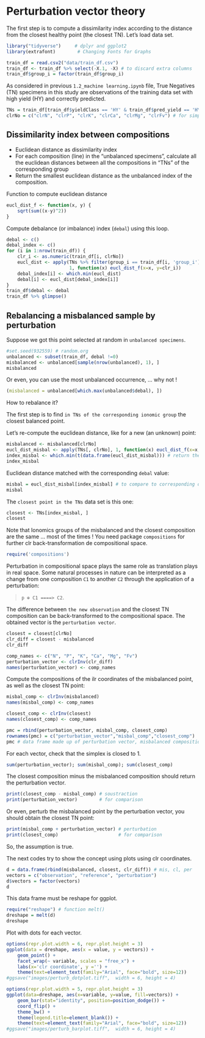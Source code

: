 # Perturbation vector theory {#Chapitre-Perturbation-vector}

The first step is to compute a dissimilarity index according to the distance from the closest healthy point (the closest TN). Let's load data set.

```r
library("tidyverse")     # dplyr and ggplot2
library(extrafont)        # Changing Fonts for Graphs

train_df = read.csv2("data/train_df.csv")
train_df <- train_df %>% select(-X.1, -X) # to discard extra columns
train_df$group_i = factor(train_df$group_i)
```

As considered in previous `1.2_machine learning.ipynb` file, True Negatives (TN) specimens in this study are observations of the training data set with high yield (HY) and correctly predicted.

```r
TNs = train_df[train_df$yieldClass == 'HY' & train_df$pred_yield == 'HY', ]
clrNo = c("clrN", "clrP", "clrK", "clrCa", "clrMg", "clrFv") # for simplicity
```

## Dissimilarity index between compositions

- Euclidean distance as dissimilarity index
- For each composition (line) in the "unbalanced specimens", calculate all the euclidean distances between all the compositions in "TNs" of the corresponding group
- Return the smallest euclidean distance as the unbalanced index of the composition.

Function to compute euclidean distance

```r
eucl_dist_f <- function(x, y) {
    sqrt(sum((x-y)^2))
}
```

Compute debalance (or imbalance) index (`debal`) using this loop.

```r
debal <- c()
debal_index <- c()
for (i in 1:nrow(train_df)) {
    clr_i <- as.numeric(train_df[i, clrNo])
    eucl_dist <- apply(TNs %>% filter(group_i == train_df[i, 'group_i']) %>% select(clrNo), 
                       1, function(x) eucl_dist_f(x=x, y=clr_i))
    debal_index[i] <- which.min(eucl_dist)
    debal[i] <- eucl_dist[debal_index[i]]
}
train_df$debal <- debal
train_df %>% glimpse()
```

## Rebalancing a misbalanced sample by perturbation

Suppose we got this point selected at random in `unbalanced specimens`.

```r
#set.seed(932559) # random.org
unbalanced <- subset(train_df, debal !=0)
misbalanced <- unbalanced[sample(nrow(unbalanced), 1), ]
misbalanced
```

Or even, you can use the most unbalanced occurrence, ... why not !

```r
(misbalanced = unbalanced[which.max(unbalanced$debal), ])
```

How to rebalance it?

The first step is to find `in TNs of the corresponding ionomic group` the closest balanced point.

Let's re-compute the euclidean distance, like for a new (an unknown) point:

```r
misbalanced <- misbalanced[clrNo]
eucl_dist_misbal <- apply(TNs[, clrNo], 1, function(x) eucl_dist_f(x=x, y=misbalanced))
index_misbal <- which.min(t(data.frame(eucl_dist_misbal))) # return the index of the sample
index_misbal
```

Euclidean distance matched with the corresponding `debal` value:

```r
misbal = eucl_dist_misbal[index_misbal] # to compare to corresponding debal value
misbal
```

The `closest point in the TNs` data set is this one:

```r
closest <- TNs[index_misbal, ]
closest
```

Note that Ionomics groups of the misbalanced and the closest composition are the same ... most of the times ! You need package `compositions` for further clr back-transformation de compositional space.

```r
require('compositions')
```

Perturbation in compositional space plays the same role as translation plays in real space. Some natural processes in nature can be interpreted as a change from one composition `C1` to another `C2` through the application of a perturbation:

> `p ⊕ C1 ====> C2`.

The difference between `the new observation`  and the closest TN composition can be back-transformed to the compositional space. The obtained vector is the `perturbation vector`.

```r
closest = closest[clrNo]
clr_diff = closest - misbalanced
clr_diff
```

```r
comp_names <- c("N", "P", "K", "Ca", "Mg", "Fv")
perturbation_vector <- clrInv(clr_diff)
names(perturbation_vector) <- comp_names
```

Compute the compositions of the ilr coordinates of the misbalanced point, as well as the closest TN point:

```r
misbal_comp <- clrInv(misbalanced)
names(misbal_comp) <- comp_names

closest_comp <- clrInv(closest)
names(closest_comp) <- comp_names

pmc = rbind(perturbation_vector, misbal_comp, closest_comp)
rownames(pmc) = c("perturbation_vector","misbal_comp","closest_comp")
pmc # data frame made up of perturbation vector, misbalanced composition and the closest reference sample
```

For each vector, check that the simplex is closed to 1.

```r
sum(perturbation_vector); sum(misbal_comp); sum(closest_comp)
```

The closest composition minus the misbalanced composition should return the perturbation vector.

```r
print(closest_comp - misbal_comp) # soustraction
print(perturbation_vector)        # for comparison
```

Or even, perturb the misbalanced point by the perturbation vector, you should obtain the closest TN point:

```r
print(misbal_comp + perturbation_vector) # perturbation
print(closest_comp)                      # for comparison
```

So, the assumption is true.

The next codes try to show the concept using plots using clr coordinates. 

```r
d = data.frame(rbind(misbalanced, closest, clr_diff)) # mis, cl, per
vectors = c("observation", "reference", "perturbation")
d$vectors = factor(vectors)
d
```

This data frame must be reshape for ggplot.

```r
require("reshape") # function melt() 
dreshape = melt(d)
dreshape
```

Plot with dots for each vector.

```r
options(repr.plot.width = 6, repr.plot.height = 3)
ggplot(data = dreshape, aes(x = value, y = vectors)) +
    geom_point() +
    facet_wrap(~ variable, scales = "free_x") +
    labs(x='clr coordinate', y ='') +
    theme(text=element_text(family="Arial", face="bold", size=12))
#ggsave("images/perturb_dotplot.tiff",  width = 6, height = 4)
```



```r
options(repr.plot.width = 5, repr.plot.height = 3)
ggplot(data=dreshape, aes(x=variable, y=value, fill=vectors)) +
    geom_bar(stat="identity", position=position_dodge()) +
    coord_flip() +
    theme_bw() +
    theme(legend.title=element_blank()) +
    theme(text=element_text(family="Arial", face="bold", size=12))
#ggsave("images/perturb_barplot.tiff",  width = 6, height = 4)
```

